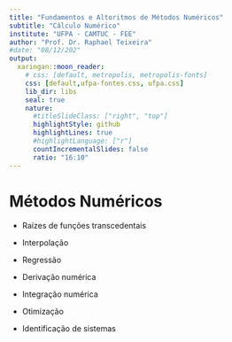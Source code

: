 ```yaml
---
title: "Fundamentos e Altoritmos de Métodos Numéricos"
subtitle: "Cálculo Numérico"
institute: "UFPA - CAMTUC - FEE"
author: "Prof. Dr. Raphael Teixeira"
#date: "08/12/202"
output:
  xaringan::moon_reader:
    # css: [default, metropolis, metropolis-fonts]
    css: [default,ufpa-fontes.css, ufpa.css]
    lib_dir: libs
    seal: true
    nature:
      #titleSlideClass: ["right", "top"]
      highlightStyle: github
      highlightLines: true
      #highlightLanguage: ["r"]
      countIncrementalSlides: false
      ratio: "16:10"
---
```


# Métodos Numéricos

- Raízes de funções transcedentais

- Interpolação

- Regressão

- Derivação numérica

- Integração numérica

- Otimização

- Identificação de sistemas